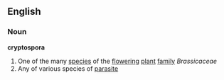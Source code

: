 ==English==
===Noun===
'''cryptospora'''
#One of the many [[species]] of the [[flowering]] [[plant]] [[family]] ''Brassicaceae''
#Any of various species of [[parasite]] <!--- more information needed for this one --->